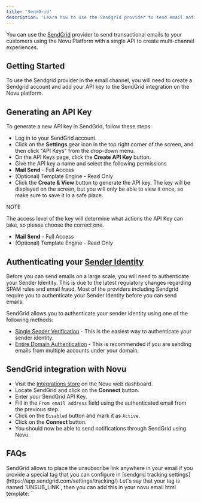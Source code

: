 ```yaml
---
title: 'SendGrid'
description: 'Learn how to use the Sendgrid provider to send email notifications using Novu'
---
```


You can use the [SendGrid](https://sendgrid.com/) provider to send transactional emails to your customers using the Novu Platform with a single API to create multi-channel experiences.

## Getting Started

To use the Sendgrid provider in the email channel, you will need to create a Sendgrid account and add your API key to the SendGrid integration on the Novu platform.

## Generating an API Key

To generate a new API key in SendGrid, follow these steps:

- Log in to your SendGrid account.
- Click on the **Settings** gear icon in the top right corner of the screen, and then click "API Keys" from the drop-down menu.
- On the API Keys page, click the **Create API Key** button.
- Give the API key a name and select the following permissions
- **Mail Send** - Full Access
- (Optional) Template Engine - Read Only
- Click the **Create & View** button to generate the API key. The key will be displayed on the screen, but you will only be able to view it once, so make sure to save it in a safe place.

NOTE

The access level of the key will determine what actions the API Key can take, so please choose the correct one.

- **Mail Send** - Full Access
- (Optional) Template Engine - Read Only

## Authenticating your [Sender Identity](https://docs.sendgrid.com/for-developers/sending-email/sender-identity)

Before you can send emails on a large scale, you will need to authenticate your Sender Identity. This is due to the latest regulatory changes regarding SPAM rules and email fraud. Most of the providers including Sendgrid require you to authenticate your Sender Identity before you can send emails.

SendGrid allows you to authenticate your sender identity using one of the following methods:

- [Single Sender Verification](https://docs.sendgrid.com/ui/sending-email/sender-verification) - This is the easiest way to authenticate your sender identity.
- [Entire Domain Authentication](https://docs.sendgrid.com/ui/account-and-settings/how-to-set-up-domain-authentication) - This is recommended if you are sending emails from multiple accounts under your domain.

## SendGrid integration with Novu

- Visit the [Integrations store](https://web.novu.co/integrations) on the Novu web dashboard.
- Locate SendGrid and click on the **Connect** button.
- Enter your SendGrid API Key.
- Fill in the `From email address` field using the authenticated email from the previous step.
- Click on the `Disabled` button and mark it as `Active`.
- Click on the **Connect** button.
- You should now be able to send notifications through SendGrid using Novu.

## FAQs

<AccordionGroup>
  <Accordion title="How to add unsubsribe option in the email sent using sendgrid?">
    SendGrid allows to place the unsubscribe link anywhere in your email if you provide a special tag that you can configure in [sendgrid tracking settings](https://app.sendgrid.com/settings/tracking/) 
    Let's say that your tag is named `UNSUB_LINK`, then you can add this in your novu email html template: 
    `<p style="display: none">Unsubscribe <a href="UNSUB_LINK"> here</a></p>`
  </Accordion>
</AccordionGroup>
